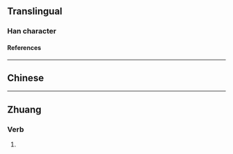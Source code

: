 {{character info/new}}
==Translingual==

===Han character===
{{Han char|rn=9|rad=人|as=07|sn=9|four=27220|canj=OGIL|ids=⿰亻却}}

====References====
{{Han ref|kx=0106.041|hdz=10156.141|uh=3462}}

----

==Chinese==
{{zh-see|𠊬|ns}} <!-- Note: 㑢 is not found in https://zh.wikisource.org/wiki/通用規范漢字表 -->

----

==Zhuang==

===Verb===
{{za-head|verb}}

# {{za-sawndip form of|gyoz}}